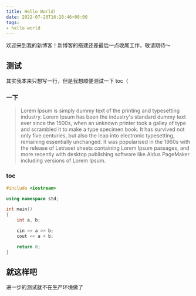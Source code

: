 ```yaml
---
title: Hello World!
date: 2022-07-20T16:28:46+08:00
tags:
- hello world   
---
```


欢迎来到我的新博客！新博客的搭建还差最后一点收尾工作，敬请期待～

<Excerpt />

## 测试

其实我本来只想写一行，但是我想顺便测试一下 toc（

### 一下

> Lorem Ipsum is simply dummy text of the printing and typesetting industry. Lorem Ipsum has been the industry's standard dummy text ever since the 1500s, when an unknown printer took a galley of type and scrambled it to make a type specimen book. It has survived not only five centuries, but also the leap into electronic typesetting, remaining essentially unchanged. It was popularised in the 1960s with the release of Letraset sheets containing Lorem Ipsum passages, and more recently with desktop publishing software like Aldus PageMaker including versions of Lorem Ipsum.

### toc

```cpp
#include <iostream>

using namespace std;

int main()
{
    int a, b;

    cin >> a >> b;
    cout << a + b;

    return 0;
}
```

## 就这样吧

进一步的测试就不在生产环境做了
